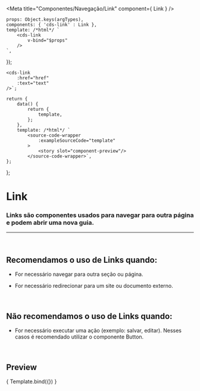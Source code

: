 
<Meta
	title="Componentes/Navegação/Link"
	component={ Link }
/>

	props: Object.keys(argTypes),
	components: { 'cds-link' : Link },
	template: /*html*/ `
		<cds-link
			v-bind="$props"
		/>
	`,
});

	<cds-link 
        :href="href"
        :text="text"
	/>`;

	return {
		data() {
			return {
				template,
			};
		},
		template: /*html*/ `
			<source-code-wrapper
				:exampleSourceCode="template"
			>
				<story slot="component-preview"/>
			</source-code-wrapper>`,
	};
};

# Link

### Links são componentes usados ​​para navegar para outra página e podem abrir uma nova guia.
---
<br />

## Recomendamos o uso de Links quando:
- For necessário navegar para outra seção ou página.

- For necessário redirecionar para um site ou documento externo.

<br />

## Não recomendamos o uso de Links quando:
- For necessário executar uma ação (exemplo: salvar, editar). Nesses casos é recomendado utilizar o componente Button.

<br />

## Preview

<Canvas>
	<Story
		name="Link"
		decorators={[docsDecorator]}
		args={{
			href: 'https://github.com/Sysvale/cuida',
            text: 'Cuida'
		}}
	>
		{ Template.bind({}) }
	</Story>
</Canvas>

<ArgsTable story="Link" />